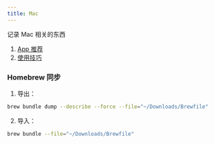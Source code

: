 ```yaml
---
title: Mac
---
```


记录 Mac 相关的东西

1. [App 推荐](./Mac/apps.mdx)
2. [使用技巧](./Mac/skills.mdx)

### Homebrew 同步

1. 导出：

```bash
brew bundle dump --describe --force --file="~/Downloads/Brewfile"

```

2. 导入：

```bash
brew bundle --file="~/Downloads/Brewfile"
```
